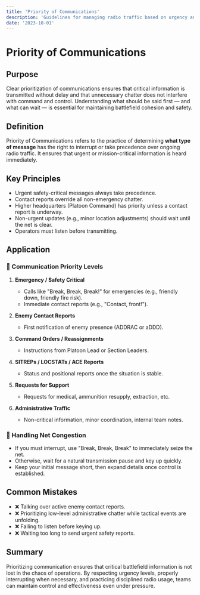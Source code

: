```yaml
---
title: 'Priority of Communications'
description: 'Guidelines for managing radio traffic based on urgency and operational necessity.'
date: '2023-10-01'
---
```


# Priority of Communications

## Purpose

Clear prioritization of communications ensures that critical information is transmitted without delay and that unnecessary chatter does not interfere with command and control. Understanding what should be said first — and what can wait — is essential for maintaining battlefield cohesion and safety.

## Definition

Priority of Communications refers to the practice of determining **what type of message** has the right to interrupt or take precedence over ongoing radio traffic. It ensures that urgent or mission-critical information is heard immediately.

## Key Principles

- Urgent safety-critical messages always take precedence.
- Contact reports override all non-emergency chatter.
- Higher headquarters (Platoon Command) has priority unless a contact report is underway.
- Non-urgent updates (e.g., minor location adjustments) should wait until the net is clear.
- Operators must listen before transmitting.

## Application

### 🔹 Communication Priority Levels

1. **Emergency / Safety Critical**

   - Calls like "Break, Break, Break!" for emergencies (e.g., friendly down, friendly fire risk).
   - Immediate contact reports (e.g., "Contact, front!").

2. **Enemy Contact Reports**

   - First notification of enemy presence (ADDRAC or aDDD).

3. **Command Orders / Reassignments**

   - Instructions from Platoon Lead or Section Leaders.

4. **SITREPs / LOCSTATs / ACE Reports**

   - Status and positional reports once the situation is stable.

5. **Requests for Support**

   - Requests for medical, ammunition resupply, extraction, etc.

6. **Administrative Traffic**
   - Non-critical information, minor coordination, internal team notes.

### 🔹 Handling Net Congestion

- If you must interrupt, use "Break, Break, Break" to immediately seize the net.
- Otherwise, wait for a natural transmission pause and key up quickly.
- Keep your initial message short, then expand details once control is established.

## Common Mistakes

- ❌ Talking over active enemy contact reports.
- ❌ Prioritizing low-level administrative chatter while tactical events are unfolding.
- ❌ Failing to listen before keying up.
- ❌ Waiting too long to send urgent safety reports.

## Summary

Prioritizing communication ensures that critical battlefield information is not lost in the chaos of operations. By respecting urgency levels, properly interrupting when necessary, and practicing disciplined radio usage, teams can maintain control and effectiveness even under pressure.
